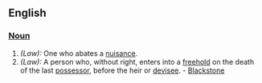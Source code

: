 ==English==
===[[Noun]]===
#''(Law):'' One who abates a [[nuisance]].
#''(Law):'' A person who, without right, enters into a [[freehold]] on the death of the last [[possessor]], before the heir or [[devisee]]. - [[Blackstone]]